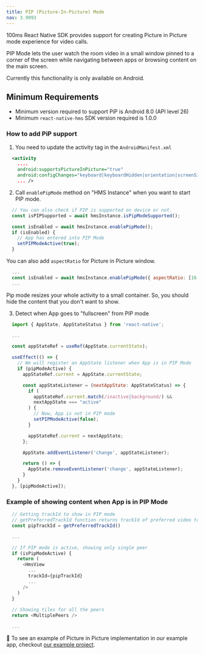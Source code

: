 ```yaml
---
title: PIP (Picture-In-Picture) Mode
nav: 3.9993
---
```


100ms React Native SDK provides support for creating Picture in Picture mode experience for video calls.

PIP Mode lets the user watch the room video in a small window pinned to a corner of the screen while navigating between apps or browsing content on the main screen.

Currently this functionality is only available on Android.

## Minimum Requirements

-   Minimum version required to support PiP is Android 8.0 (API level 26)
-   Minimum `react-native-hms` SDK version required is 1.0.0

### How to add PiP support

1. You need to update the activity tag in the `AndroidManifest.xml`

```xml
  <activity
    ....
    android:supportsPictureInPicture="true"
    android:configChanges="keyboard|keyboardHidden|orientation|screenSize|smallestScreenSize|screenLayout|uiMode"
    ... />
```

2. Call `enablePipMode` method on "HMS Instance" when you want to start PIP mode.

```js
  // You can also check if PIP is supported on device or not.
  const isPIPSupported = await hmsInstance.isPipModeSupported();

  const isEnabled = await hmsInstance.enablePipMode();
  if (isEnabled) {
    // App has entered into PIP Mode
    setPIPModeActive(true);
  }
```

You can also add `aspectRatio` for Picture in Picture window.

```js
  ...
  const isEnabled = await hmsInstance.enablePipMode({ aspectRatio: [16, 9] });
  ...
```

Pip mode resizes your whole activity to a small container. So, you should hide the content that you don't want to show.

3. Detect when App goes to "fullscreen" from PIP mode

```js
  import { AppState, AppStateStatus } from 'react-native';

  ...

  const appStateRef = useRef(AppState.currentState);

  useEffect(() => {
    // We will register an AppState listener when App is in PIP Mode
    if (pipModeActive) {
      appStateRef.current = AppState.currentState;

      const appStateListener = (nextAppState: AppStateStatus) => {
        if (
          appStateRef.current.match(/inactive|background/) &&
          nextAppState === "active"
        ) {
          // Now, App is not in PIP mode
          setPIPModeActive(false);
        }

        appStateRef.current = nextAppState;
      };

      AppState.addEventListener('change', appStateListener);

      return () => {
        AppState.removeEventListener('change', appStateListener);
      }
    }
  }, [pipModeActive]);
```

### Example of showing content when App is in PIP Mode

```js
  // Getting trackId to show in PIP mode
  // getPreferredTrackId function returns trackId of preferred video track
  const pipTrackId = getPreferredTrackId()

  ...

  // If PIP mode is active, showing only single peer
  if (isPipModeActive) {
    return (
      <HmsView 
        ...
        trackId={pipTrackId}
        ...
      />
    )
  }
  
  // Showing tiles for all the peers
  return <MultiplePeers />

  ...
```

👀 To see an example of Picture in Picture implementation in our example app, checkout [our example project](https://github.com/100mslive/react-native-hms/tree/main/example).
